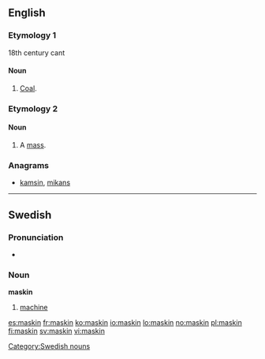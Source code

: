 ==English==

===Etymology 1===
18th century cant
{{etystub}}
====Noun====
{{en-noun|-}}

# [[coal|Coal]].

===Etymology 2===
{{suffix|mass|kin}}

====Noun====
{{en-noun}}

# {{Christianity}} A [[mass]].

===Anagrams===
* {{alphagram|aikmns}} [[kamsin#English|kamsin]], [[mikans#English|mikans]]

----

==Swedish==

===Pronunciation===
* {{audio|Sv-maskin.ogg|audio}}

===Noun===
{{sv-noun-reg-er}}
'''maskin''' {{c}}

# [[machine]]

[[Category:Swedish nouns]]

[[es:maskin]]
[[fr:maskin]]
[[ko:maskin]]
[[io:maskin]]
[[lo:maskin]]
[[no:maskin]]
[[pl:maskin]]
[[fi:maskin]]
[[sv:maskin]]
[[vi:maskin]]
